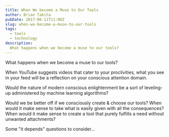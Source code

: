 ```yaml
---
title: When We become a Muse to Our Tools
author: Brian Takita
pubDate: 2017-06-11T11:00Z
slug: when-we-become-a-muse-to-our-tools
tags:
  - tools
  - technology
description:
  What happens when we become a muse to our tools?
---
```


What happens when we become a muse to our tools?

When YouTube suggests videos that cater to your proclivities, what you see in your feed will be a reflection on your
conscious attention domain.

Would the nature of modern conscious enlightenment be a sort of leveling-up administered by machine learning algorithms?

Would we be better off if we consciously create & choose our tools? When would it make sense to take what is easily
given with all the consequences? When would it make sense to create a tool that purely fulfills a need without
unwanted attachments?

Some "it depends" questions to consider&hellip;
<p>
	<Van dom={
		V_fragment({ ctx },
			`This post was inspired by `,
			V_atb({ ctx, innerText: 'Alan Watts', href: 'https://www.youtube.com/watch?v=L4IAwk1G5ts' }),
			V_footnote({ ctx, id: 'alan-watts-thinking-too-much-illusion' },
				'Alan Watts Too much Thinking will throw you into Illusion'),
			`.`)
	}/>
 </p>
